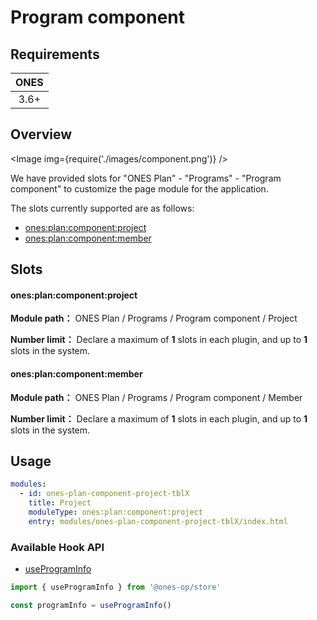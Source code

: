 
# Program component

## Requirements

| **ONES** |
| :------: |
|   3.6+   |

## Overview

<Image img={require('./images/component.png')} />

We have provided slots for "ONES Plan" - "Programs" - "Program component" to customize the page module for the application.

The slots currently supported are as follows:

- [ones:plan:component:project](#onesplancomponentproject)
- [ones:plan:component:member](#onesplancomponentmember)

## Slots

#### ones:plan:component:project

**Module path：** ONES Plan / Programs / Program component / Project

**Number limit：** Declare a maximum of **1** slots in each plugin, and up to **1** slots in the system.

#### ones:plan:component:member

**Module path：** ONES Plan / Programs / Program component / Member

**Number limit：** Declare a maximum of **1** slots in each plugin, and up to **1** slots in the system.

## Usage

```yaml
modules:
  - id: ones-plan-component-project-tblX
    title: Project
    moduleType: ones:plan:component:project
    entry: modules/ones-plan-component-project-tblX/index.html
```

### Available Hook API

- [useProgramInfo](../../../../../reference/packages/store/store.md#useProgramInfo)

```ts
import { useProgramInfo } from '@ones-op/store'

const programInfo = useProgramInfo()
```
